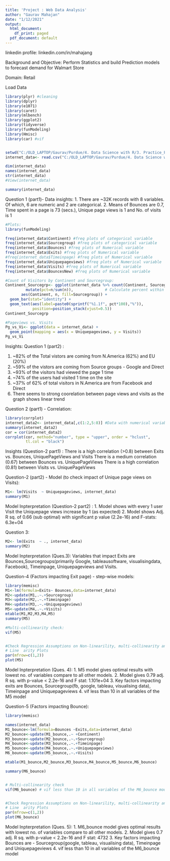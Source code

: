 ---
title: 'Project : Web Data Analysis'
author: "Gaurav Mahajan"
date: "1/12/2021"
output:
  html_document:
    df_print: paged
  pdf_document: default
---
linkedin profile: linkedin.com/in/mahajang

Background and Objective:
Perform Statistics and build  Prediction models to forecast demand for Walmart Store

Domain: Retail


Load Data
```{r}
library(plyr) #cleaning
library(dplyr) 
library(e1071)
library(caret)
library(mlbench)
library(ggplot2)
library(tidyverse)
library(funModeling) 
library(Hmisc)
library(car) #vif


setwd("C:/OLD_LAPTOP/Gaurav/Purdue/4. Data Science with R/3. Practice_Projects")
internet_data<- read.csv("C:/OLD_LAPTOP/Gaurav/Purdue/4. Data Science with R/3. Practice_Projects/Web Data Analysis Project/internet_dataset.csv", header=TRUE)

dim(internet_data)
names(internet_data)
str(internet_data)
#View(internet_data)

summary(internet_data)
```


Question 1 (part1)- Data insights:
1. There are ~32K records with 8 variables. Of which, 6 are numeric and 2 are categorical.
2. Means of Bounces are 0.7, Time spent in a page is 73 (secs.), Unique page views is 1 and No. of visits is 1


```{r}
#Plots:
library(funModeling)

freq(internet_data$Continent) #freq plots of categorical variable
freq(internet_data$Sourcegroup) #freq plots of categorical variable
freq(internet_data$Bounces) #freq plots of Numerical variable
freq(internet_data$Exits) #freq plots of Numerical variable
#freq(internet_data$Timeinpage) #freq plots of Numerical variable
freq(internet_data$Uniquepageviews) #freq plots of Numerical variable
freq(internet_data$Visits) #freq plots of Numerical variable
freq(internet_data$BouncesNew) #freq plots of Numerical variable

#Count of Visitors by Continent and Sourcegroup:
Continent_Sourcegrp<- ggplot(internet_data %>% count(Continent, Sourcegroup) %>%    # Group by Continent and Sourcegroup, then count number in each group
         mutate(pct=n/sum(n)),              # Calculate percent within each region
       aes(Continent, n, fill=Sourcegroup)) +
  geom_bar(stat="identity") +
  geom_text(aes(label=paste0(sprintf("%1.1f", pct*100),"%")),
            position=position_stack(vjust=0.5))
Continent_Sourcegrp

#Pageviews vs. Visits
Pg_vs_Vi<- ggplot(data = internet_data) + 
  geom_point(mapping = aes(x = Uniquepageviews, y = Visits))
Pg_vs_Vi

```
Insights: Question 1 (part2) :

1. ~82% of the Total vistors are coming from N.America (62%) and EU (20%)
2. ~59% of the vistors are coming from Source groups - Google and Direct
3. ~93% of the visitors had viewed the page 1 time
4. ~74% of the users had visited 1 time on the site
5. ~37% of 62% of total visitors in N.America  are from Facebook and Direct
6. There seems to strong coorelation between page views and visits as the graph shows linear trend


Question 2 (part1) - Correlation:

```{r}
library(corrplot)
internet_data2<- internet_data[,c(1:2,5:8)] #Data with numerical variables 
summary(internet_data2)
cor = cor(internet_data2)
corrplot(cor, method="number", type = "upper", order = "hclust", 
         tl.col = "black")
```

Insights (Question-2 part1) :
There is a high correlation (>0.8) between Exits vs. Bounces, UniquePageViews and Visits
There is a medium correlation (0.67) between Bounces vs. UniquePageViews
There is a high correlation (0.81) between Visits vs. UniquePageViews

Question-2 (part2) - Model (to check impact of Unique page views on Visits):

```{r}
M1<- lm(Visits  ~ Uniquepageviews, internet_data)
summary(M1)

```

Model Inpterpretation (Question-2 part2) : 
1. Model shows with every 1 user Visit the Uniquepage views increase by 1 (as expected)
2. Model shows Adj. R sq. of 0.66 (sub optimal) with significant p value (2.2e-16) and F-stats: 6.3e+04


Question 3:
```{r}
M2<- lm(Exits  ~ ., internet_data)
summary(M2)

```

Model Inpterpretation (Ques.3):
Variables that impact Exits are Bounces,Sourcegroups(primarily Google, tableausoftware, visualisingdata, Facebook), Timeinpage, Uniquepageviews and Visits. 


Question-4 (Factors impacting Exit page) - step-wise models:

```{r}
library(memisc)
M1<-lm(formula=Exits~ Bounces,data=internet_data)
M2<-update(M1,.~.+Sourcegroup)
M3<-update(M2,.~.+Timeinpage)
M4<-update(M3,.~.+Uniquepageviews)
M5<-update(M4,.~.+Visits)
mtable(M1,M2,M3,M4,M5)
summary(M5)

#Multi-collinearity check:
vif(M5)


#Check Regression Assumptions on Non-linearility, multi-collinearity and non-independence of errors
# Line  arity Plots
par(mfrow=c(1,2))
plot(M5)

```


Model Inpterpretation (Ques. 4):
1. M5 model gives optimal results with lowest no. of variables compare to all other models.
2. Model gives 0.79 adj. R sq. with p-value < 2.2e-16 and F stat: 1.101e+04
3. Key factors impacting exits are Bounces, Sourcegroup(fb, google, tableau, visualising data), Timeinpage and Uniquepageviews
4. vif less than 10 in all variables of the M5 model


Question-5 (Factors impacting Bounce):

```{r}
library(memisc)

names(internet_data)
M1_bounce<-lm(formula=Bounces ~Exits,data=internet_data)
M2_bounce<-update(M1_bounce,.~ +Continent)
M3_bounce<-update(M2_bounce,.~.+Sourcegroup)
M4_bounce<-update(M3_bounce,.~.+Timeinpage)
M5_bounce<-update(M4_bounce,.~.+Uniquepageviews)
M6_bounce<-update(M5_bounce,.~.+Visits)

mtable(M1_bounce,M2_bounce,M3_bounce,M4_bounce,M5_bounce,M6_bounce)

summary(M6_bounce)


# Multi-collinearity check
vif(M6_bounce) # vif less than 10 in all variables of the M6_bounce model


#Check Regression Assumptions on Non-linearility, multi-collinearity and non-independence of errors
# Line  arity Plots
par(mfrow=c(1,2))
plot(M6_bounce)


```


Model Inpterpretation (Ques. 5):
1. M6_bounce model gives optimal results with lowest no. of variables compare to all other models.
2. Model gives 0.7 adj. R sq. with p-value < 2.2e-16 and F stat: 4732
3. Key factors impacting Bounces are - Sourcegroup(google, tableau, visualising data), Timeinpage and Uniquepageviews
4. vif less than 10 in all variables of the M6_bounce model




